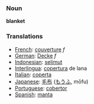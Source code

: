=== Noun ===

'''blanket'''

=== Translations === 
*[[French]]: [[couverture]] ''f''
*[[German]]: [[Decke]] ''f''
*[[Indonesian]]: [[selimut]] 
*[[Interlingua]]: [[copertura]] de lana 
*[[Italian]]: [[coperta]] 
*[[Japanese]]: [[毛布]] ([[もうふ]], mōfu) 
*[[Portuguese]]: [[cobertor]] 
*[[Spanish]]: [[manta]]
